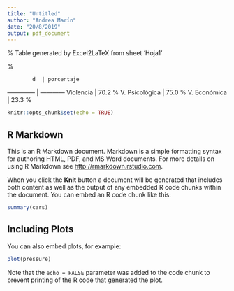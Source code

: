 ```yaml
---
title: "Untitled"
author: "Andrea Marín"
date: "20/8/2019"
output: pdf_document
---
```


% Table generated by Excel2LaTeX from sheet 'Hoja1'
\begin{table}[htbp]
  \centering
  \caption{Add caption}
    \begin{tabular}{rr}
    \toprule
    \multicolumn{1}{l}{\textbf{Evento }} & \multicolumn{1}{l}{\textbf{Porcentaje }} \\
    \midrule
    \multicolumn{1}{l}{Violencia } & 70.2 \\
    \multicolumn{1}{l}{Violencia Fisica } & 18.8 \\
    \multicolumn{1}{l}{Violencia Psicologica } & 47.1 \\
    \multicolumn{1}{l}{Violencia Sexual } & 6.1 \\
    \multicolumn{1}{l}{Violencia Economica } & 20.1 \\
    \multicolumn{1}{l}{Violencia Patrimonial } & 5.7 \\
    \midrule
    \multicolumn{2}{r}{\multirow{2}[1]{*}{Fuente: Elaboracion propia con base en datos de la ENDIREH 2016.}} \\
    \multicolumn{2}{r}{} \\
    \end{tabular}%
  \label{tab:addlabel}%
\end{table}%


            d  | porcentaje
-------------- | ------------
Violencia      | 70.2 % 
V. Psicológica | 75.0 %
V. Económica   | 23.3 %



```r
knitr::opts_chunk$set(echo = TRUE)
```

## R Markdown

This is an R Markdown document. Markdown is a simple formatting syntax for authoring HTML, PDF, and MS Word documents. For more details on using R Markdown see <http://rmarkdown.rstudio.com>.

When you click the **Knit** button a document will be generated that includes both content as well as the output of any embedded R code chunks within the document. You can embed an R code chunk like this:

```r
summary(cars)
```

## Including Plots

You can also embed plots, for example:

```r
plot(pressure)
```

Note that the `echo = FALSE` parameter was added to the code chunk to prevent printing of the R code that generated the plot.

